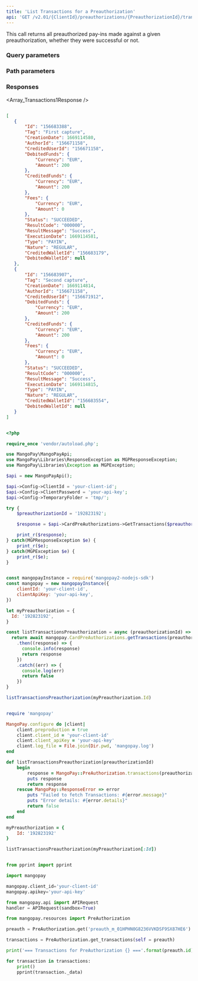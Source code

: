 ```yaml
---
title: 'List Transactions for a Preauthorization'  
api: 'GET /v2.01/{ClientId}/preauthorizations/{PreauthorizationId}/transactions'  
---
```


  

This call returns all preauthorized pay-ins made against a given preauthorization, whether they were successful or not.  

### Query parameters  

<Status />  

<ResultCode />  

<BeforeDate1 />  

<AfterDate1 />  

<Type />  

<Nature />  

### Path parameters  

<PreauthorizationId />  

### Responses  

<AccordionGroup><Accordion title="200">  

<Array_Transactions1Response /></Accordion></AccordionGroup>  

<ResponseExample>  

```json 200   

[
   {
       "Id": "156683388",
       "Tag": "First capture",
       "CreationDate": 1669114580,
       "AuthorId": "156671158",
       "CreditedUserId": "156671158",
       "DebitedFunds": {
           "Currency": "EUR",
           "Amount": 200
       },
       "CreditedFunds": {
           "Currency": "EUR",
           "Amount": 200
       },
       "Fees": {
           "Currency": "EUR",
           "Amount": 0
       },
       "Status": "SUCCEEDED",
       "ResultCode": "000000",
       "ResultMessage": "Success",
       "ExecutionDate": 1669114581,
       "Type": "PAYIN",
       "Nature": "REGULAR",
       "CreditedWalletId": "156683179",
       "DebitedWalletId": null
   },
   {
       "Id": "156683907",
       "Tag": "Second capture",
       "CreationDate": 1669114814,
       "AuthorId": "156671158",
       "CreditedUserId": "156671912",
       "DebitedFunds": {
           "Currency": "EUR",
           "Amount": 200
       },
       "CreditedFunds": {
           "Currency": "EUR",
           "Amount": 200
       },
       "Fees": {
           "Currency": "EUR",
           "Amount": 0
       },
       "Status": "SUCCEEDED",
       "ResultCode": "000000",
       "ResultMessage": "Success",
       "ExecutionDate": 1669114815,
       "Type": "PAYIN",
       "Nature": "REGULAR",
       "CreditedWalletId": "156683554",
       "DebitedWalletId": null
   }
]  

 ```  

</ResponseExample>  

<RequestExample>  
  
```php PHP  

<?php 

require_once 'vendor/autoload.php';

use MangoPay\MangoPayApi;
use MangoPay\Libraries\ResponseException as MGPResponseException;
use MangoPay\Libraries\Exception as MGPException;

$api = new MangoPayApi();

$api->Config->ClientId = 'your-client-id';
$api->Config->ClientPassword = 'your-api-key';
$api->Config->TemporaryFolder = 'tmp/';

try {
    $preauthorizationId = '192823192';

    $response = $api->CardPreAuthorizations->GetTransactions($preauthorizationId);

    print_r($response);
} catch(MGPResponseException $e) {
    print_r($e);
} catch(MGPException $e) {
    print_r($e);
}  
```  

  
```javascript NodeJS  

const mangopayInstance = require('mangopay2-nodejs-sdk')
const mangopay = new mangopayInstance({
    clientId: 'your-client-id',
    clientApiKey: 'your-api-key',
})

let myPreauthorization = {
  Id: '192823192',
}

const listTransactionsPreauthorization = async (preauthorizationId) => {
  return await mangopay.CardPreAuthorizations.getTransactions(preauthorizationId)
    .then((response) => {
      console.info(response)
      return response
    })
    .catch((err) => {
      console.log(err)
      return false
    })
}

listTransactionsPreauthorization(myPreauthorization.Id)  
```  

  
```ruby Ruby  

require 'mangopay'

MangoPay.configure do |client|
    client.preproduction = true
    client.client_id = 'your-client-id'
    client.client_apiKey = 'your-api-key'
    client.log_file = File.join(Dir.pwd, 'mangopay.log')
end

def listTransactionsPreauthorization(preauthorizationId)
    begin
        response = MangoPay::PreAuthorization.transactions(preauthorizationId)
        puts response
        return response
    rescue MangoPay::ResponseError => error
        puts "Failed to fetch Transactions: #{error.message}"
        puts "Error details: #{error.details}"
        return false
    end
end

myPreauthorization = {
    Id: '192823192'
}

listTransactionsPreauthorization(myPreauthorization[:Id])  
```  

  
```python Python  

from pprint import pprint

import mangopay

mangopay.client_id='your-client-id'
mangopay.apikey='your-api-key'

from mangopay.api import APIRequest
handler = APIRequest(sandbox=True)

from mangopay.resources import PreAuthorization

preauth = PreAuthorization.get('preauth_m_01HPHN0G8236VVKDSF9SX87HE6')

transactions = PreAuthorization.get_transactions(self = preauth)

print('=== Transactions for PreAuthorization {} ==='.format(preauth.id))

for transaction in transactions:
    print()
    pprint(transaction._data)  
```  

  
</RequestExample>